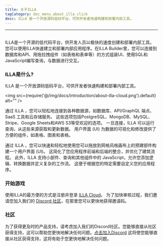 ```yaml
---
title: 关于ILLA
tagCategory: doc_menu_about_illa_click
desc: ILLA 是一个开放源码低码平台，可供开发者快速构建和部署内部工具。
---
```


* * *

## <Heading hidden>关于ILLA</Heading>

ILLA是一个开源的低代码平台，供开发人员以极快的速度创建和部署内部工具。 您可以使用ILLA快速建立和部署内部应用程序。在ILLA Builder里，您可以连接到数据库和API、用拖拉拽组件（如表格和表单等）的方式组装UI、使用SQL和JavaScript编写查询，与数据进行交互。

### ILLA是什么?

ILLA 是一个开放源码低码平台，可供开发者快速构建和部署内部工具。

<img
  src={require('@/img/docs/introduction/about-illa-cloud.png').default}
  alt=""
/>

通过 ILLA ，您可以轻松地连接到各种数据源，如数据库、API/GraphQL 端点、SaaS 工具和云存储服务。 这些选项包括PostgreSQL、MongoDB、MySQL、Stripe、Google Sheets和AWS S3等受欢迎的选项。 一旦连接，ILLA 可以运行查询，从这些来源获取和更新数据。 用户界面 (UI) 为数据的可视化和修改提供了方便的组件，如表格、图表和表格。

通过 ILLA ，您可以快速和轻松地使用您可以拖放到网格风格画布上的预建部件构建一个用户界面 (UI)。 这简化了您应用程序前端和后端的整合，并优化了建筑流程。 此外，ILLA 支持小部件、查询和其他组件中的 JavaScript，允许您添加逻辑、转换数据并定义复杂的工作流。 这便于根据您的特定需要自定义您的应用程序。

### 开始游戏

使用ILLA的最方便的方式是注册并登录 [ILLA Cloud](https://cloud.illacloud.com/)。 
为了加快审核过程，我们邀请您加入我们的 [Discord 社区](https://discord.gg/illacloud)，在那里您可以更快地获得邀请码。

### 社区

为了获得更及时的产品支持，请考虑加入我们的Discord社区。您能够直接从社区获得支持，这可以帮助您更快地解决任何问题。[点击加入Discord](https://discord.com/invite/illacloud) 这将使您能够直接从社区获得支持，这将有助于您更快地解决任何问题。 
